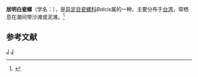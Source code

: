 {{Speciesbox
| taxon = Balcis cumingi
| binomial_authority = (A. Adams, 1854)
}}
'''居明白瓷螺'''（学名：''{{lang|la|Balcis cumingi}}''），是[[异足目|异足目]][[瓷螺科|瓷螺科]]''Balcis''属的一种。主要分布于[[台湾|台湾]]，常栖息在潮间带沙滩或泥滩。<ref>{{cite web|url=http://shell.sinica.edu.tw/chinese/shellbase_detail.php?science_no=796|title=国际贝库：居明白瓷螺|publisher=台湾贝类资料库|accessdate=2009-08-11|archive-date=2016-03-04|archive-url=https://web.archive.org/web/20160304104917/http://shell.sinica.edu.tw/chinese/shellbase_detail.php?science_no=796|dead-url=no}}</ref>

== 参考文献 ==
{{reflist}}

{{taxonbar}}
[[Category:_1854年描述的动物|J]]
[[Category:瓷螺科|J]]